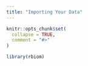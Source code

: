 ```yaml
---
title: "Importing Your Data"
---
```


```r
knitr::opts_chunk$set(
  collapse = TRUE,
  comment = "#>"
)
```

```r
library(rbiom)
```
